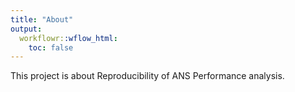 ```yaml
---
title: "About"
output:
  workflowr::wflow_html:
    toc: false
---
```


This project is about Reproducibility of ANS Performance analysis.

